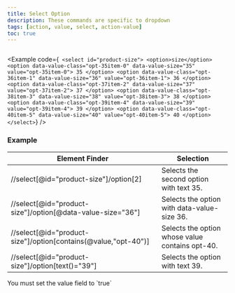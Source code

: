 ```yaml
---
title: Select Option
description: These commands are specific to dropdown
tags: [action, value, select, action-value]
toc: true
---
```


<img class="d-block mb-4 img-fluid rounded-3" src="/docs/[[config:docs_version]]/assets/img/select-option.png" alt="" />

<Example
  code={`
  <select id="product-size">
    <option>size</option>
    <option data-value-class="opt-35item-0" data-value-size="35" value="opt-35item-0">
      35
    </option>
    <option data-value-class="opt-36item-1" data-value-size="36" value="opt-36item-1">
      36
    </option>
    <option data-value-class="opt-37item-2" data-value-size="37" value="opt-37item-2">
      37
    </option>
    <option data-value-class="opt-38item-3" data-value-size="38" value="opt-38item-3">
      38
    </option>
    <option data-value-class="opt-39item-4" data-value-size="39" value="opt-39item-4">
      39
    </option>
    <option data-value-class="opt-40item-5" data-value-size="40" value="opt-40item-5">
      40
    </option>
  </select>`}
/>
### Example

<BsTable>

| **Element Finder**                                             | **Selection**                                   |
| -------------------------------------------------------------- | ----------------------------------------------- |
| //select[@id="product-size"]/option[2]                         | Selects the second option with text 35.         |
| //select[@id="product-size"]/option[@data-value-size="36"]     | Selects the option with data-value-size 36.     |
| //select[@id="product-size"]/option[contains(@value,"opt-40")] | Selects the option whose value contains opt-40. |
| //select[@id="product-size"]/option[text()="39"]               | Selects the option with text 39.                |

</BsTable>
<Callout type="info">You must set the value field to `true`</Callout>

